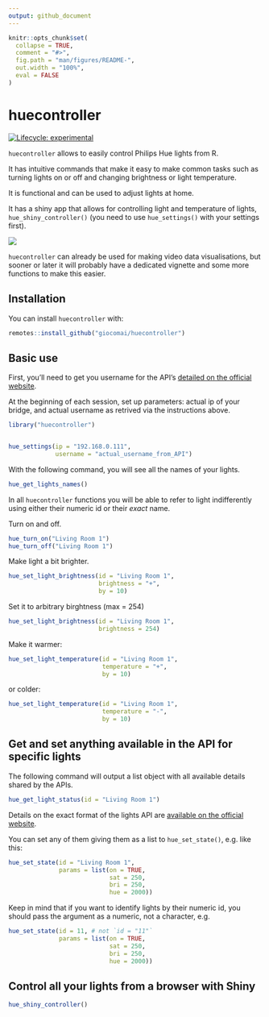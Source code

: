 ```yaml
---
output: github_document
---
```


<!-- README.md is generated from README.Rmd. Please edit that file -->

```r
knitr::opts_chunk$set(
  collapse = TRUE,
  comment = "#>",
  fig.path = "man/figures/README-",
  out.width = "100%", 
  eval = FALSE
)
```

huecontroller
=============

<!-- badges: start -->

[![Lifecycle: experimental](https://img.shields.io/badge/lifecycle-experimental-orange.svg)](https://www.tidyverse.org/lifecycle/#experimental)

<!-- badges: end -->

`huecontroller` allows to easily control Philips Hue lights from R.

It has intuitive commands that make it easy to make common tasks such as turning lights on or off and changing brightness or light temperature.

It is functional and can be used to adjust lights at home.

It has a shiny app that allows for controlling light and temperature of lights, `hue_shiny_controller()` (you need to use `hue_settings()` with your settings first).

<img src="man/figures/README-shiny_screenshot.png">


`huecontroller` can already be used for making video data visualisations, but sooner or later it will probably have a dedicated vignette and some more functions to make this easier.

Installation
------------

You can install `huecontroller` with:

``` r
remotes::install_github("giocomai/huecontroller")
```

Basic use
---------

First, you'll need to get you username for the API's [detailed on the official website](https://developers.meethue.com/develop/get-started-2/).

At the beginning of each session, set up parameters: actual ip of your bridge, and actual username as retrived via the instructions above.

```r
library("huecontroller")


hue_settings(ip = "192.168.0.111",
             username = "actual_username_from_API")

```

With the following command, you will see all the names of your lights.

```r
hue_get_lights_names()
```

In all `huecontroller` functions you will be able to refer to light indifferently using either their numeric id or their *exact* name.

Turn on and off.

```r
hue_turn_on("Living Room 1")
hue_turn_off("Living Room 1")
```

Make light a bit brighter.

```r
hue_set_light_brightness(id = "Living Room 1",
                         brightness = "+",
                         by = 10)
```

Set it to arbitrary birghtness (max = 254)

```r
hue_set_light_brightness(id = "Living Room 1",
                         brightness = 254)
```

Make it warmer:

```r
hue_set_light_temperature(id = "Living Room 1",
                          temperature = "+",
                          by = 10)
```

or colder:

```r
hue_set_light_temperature(id = "Living Room 1",
                          temperature = "-",
                          by = 10)
```

Get and set anything available in the API for specific lights
-------------------------------------------------------------

The following command will output a list object with all available details shared by the APIs.

```r
hue_get_light_status(id = "Living Room 1")
```

Details on the exact format of the lights API are [available on the official website](https://developers.meethue.com/develop/hue-api/).

You can set any of them giving them as a list to `hue_set_state()`, e.g. like this:

```r
hue_set_state(id = "Living Room 1",
              params = list(on = TRUE,
                            sat = 250, 
                            bri = 250, 
                            hue = 2000))
```

Keep in mind that if you want to identify lights by their numeric id, you should pass the argument as a numeric, not a character, e.g.

```r
hue_set_state(id = 11, # not `id = "11"`
              params = list(on = TRUE,
                            sat = 250, 
                            bri = 250, 
                            hue = 2000))
```



Control all your lights from a browser with Shiny
-------------------------------------------------


```r
hue_shiny_controller()
```


